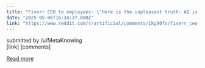 ```yaml
---
title: "Fiverr CEO to employees: \"Here is the unpleasant truth: AI is coming for your jobs. Heck, it's coming for my job too. This is a wake up call.\""
date: "2025-05-06T16:34:37.000Z"
link: "https://www.reddit.com/r/artificial/comments/1kg90fs/fiverr_ceo_to_employees_here_is_the_unpleasant/"
---
```


submitted by    /u/MetaKnowing  
 [link]   [comments]

[Read more](https://www.reddit.com/r/artificial/comments/1kg90fs/fiverr_ceo_to_employees_here_is_the_unpleasant/)
